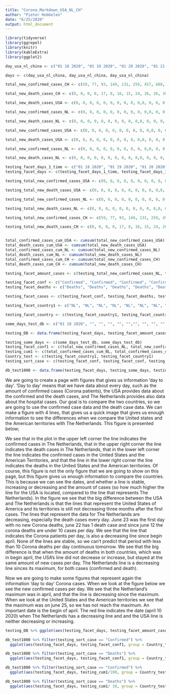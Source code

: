 ```yaml
---
title: "Corona_Markdown_USA_NL_CH"
author: "Pieter Hobbelen"
date: "6/25/2020"
output: html_document
---
```


```r
library(tidyverse)
library(ggrepel)
library(knitr)
library(kableExtra)
library(ggplot2)
```

```r
day_usa_nl_china <- c("01 18 2020", "01 19 2020", "01 20 2020", "01 21 2020", "01 22 2020", "01 23 2020", "01 24 2020", "01 25 2020", "01 26 2020", "01 27 2020", "01 28 2020", "01 29 2020", "01 30 2020", "01 31 2020", "02 01 2020", "02 02 2020", "02 03 2020", "02 04 2020", "02 05 2020", "02 06 2020", "02 07 2020", "02 08 2020", "02 09 2020", "02 10 2020", "02 11 2020", "02 12 2020", "02 13 2020", "02 14 2020", "02 15 2020", "02 16 2020", "02 17 2020", "02 18 2020", "02 19 2020", "02 20 2020", "02 21 2020", "02 22 2020", "02 23 2020", "02 24 2020", "02 25 2020", "02 26 2020", "02 27 2020", "02 28 2020", "02 29 2020", "03 01 2020", "03 02 2020", "03 03 2020", "03 04 2020", "03 05 2020", "03 06 2020", "03 07 2020", "03 08 2020", "03 09 2020", "03 10 2020", "03 11 2020", "03 12 2020", "03 13 2020", "03 14 2020", "03 15 2020", "03 16 2020", "03 17 2020", "03 18 2020", "03 19 2020", "03 20 2020", "03 21 2020", "03 22 2020", "03 23 2020", "03 24 2020", "03 25 2020", "03 26 2020", "03 27 2020", "03 28 2020", "03 29 2020", "03 30 2020", "03 31 2020", "04 01 2020", "04 02 2020", "04 03 2020", "04 04 2020", "04 05 2020", "04 06 2020", "04 07 2020", "04 08 2020", "04 09 2020", "04 10 2020", "04 11 2020", "04 12 2020", "04 13 2020", "04 14 2020", "04 15 2020", "04 16 2020", "04 17 2020", "04 18 2020", "04 19 2020", "04 20 2020", "04 21 2020", "04 22 2020", "04 23 2020", "04 24 2020", "04 25 2020", "04 26 2020", "04 27 2020", "04 28 2020", "04 29 2020", "04 30 2020", "05 01 2020", "05 02 2020", "05 03 2020", "05 04 2020", "05 05 2020", "05 06 2020", "05 07 2020", "05 08 2020", "05 09 2020", "05 10 2020", "05 11 2020", "05 12 2020", "05 13 2020", "05 14 2020", "05 15 2020", "05 16 2020", "05 17 2020", "05 18 2020", "05 19 2020", "05 20 2020", "05 21 2020", "05 22 2020", "05 23 2020", "05 24 2020", "05 25 2020", "05 26 2020", "05 27 2020", "05 28 2020", "05 29 2020", "05 30 2020", "05 31 2020", "06 01 2020", "06 02 2020", "06 03 2020", "06 04 2020", "06 05 2020", "06 06 2020", "06 07 2020", "06 08 2020", "06 09 2020", "06 10 2020", "06 11 2020", "06 12 2020", "06 13 2020", "06 14 2020", "06 15 2020", "06 16 2020", "06 17 2020", "06 18 2020", "06 19 2020", "06 20 2020", "06 21 2020", "06 22 2020", "06 23 2020", "06 24 2020")

days <- c(day_usa_nl_china, day_usa_nl_china, day_usa_nl_china)

total_new_confirmed_cases_CH <- c(59, 77, 93, 149, 131, 259, 457, 688, 769, 1771, 1459, 1737, 1981, 2099, 2589, 2825, 3233, 3886, 3694, 3143, 3385, 2652, 2973, 2467, 2015, 1819, 1995, 1503, 1121, 19457, 1888, 1749, 817, 889, 397, 648, 214, 508, 406, 433, 327, 427, 573, 202, 125, 119, 139, 143, 99, 44, 40, 19, 24, 15, 20, 11, 20, 16, 21, 13, 34, 39, 41, 46, 39, 78, 47, 67, 55, 54, 45, 31, 48, 36, 35, 31, 19, 30, 39, 32, 62, 63, 42, 46, 99, 108, 89, 46, 46, 351, 27, 16, 12, 11, 30, 10, 6, 12, 11, 3, 6, 22, 4, 12, 1, 2, 3, 1, 2, 2, 1, 1, 14, 17, 1, 7, 3, 4, 8, 6, 7, 6, 5, 2, 4, 0, 3, 11, 7, 1, 2, 0, 4, 2, 16, 5, 1, 5, 3, 6, 4, 3, 3, 11, 7, 11, 57, 49, 40, 44, 28, 32, 27, 26, 18, 22, 12, 22, 12)

total_new_death_cases_CH <- c(0, 0, 0, 0, 17, 8, 16, 15, 24, 26, 26, 38, 43, 46, 45, 57, 64, 65, 73, 73, 86, 89, 97, 108, 97, 146, 121, 143, 142, 105, 98, 136, 114, 118, 109, 97, 150, 71, 52, 29, 44, 47, 35, 42, 31, 38, 31, 30, 28, 27, 22, 17, 22, 11, 7, 13, 10, 14, 13, 11, 7, 3, 7, 6, 9, 7, 4, 6, 5, 3, 5, 5, 7, 6, 4, 4, 3, 2, 2, 2, 1, 3, 2, 2, 0, 0, 1290, 0, 0, 0, 0, 0, 0, 0, 0, 0, 1, 0, 0, 0, 0, 0, 0, 0, 0, 0, 0, 0, 0, 0, 0, 0, 0, 0, 0, 0, 0, 1, 0, 0, 0, 0, 0, 0, 0, 0, 0, 0,0, 0, 0, 0, 0, 0, 0, 0, 0, 0,0, 0, 0, 0, 0, 0, 0, 0, 0, 0,0, 0, 0, 0, 0, 0, 0, 0, 0, 0,0)

total_new_death_cases_USA <- c(0, 0, 0, 0, 0, 0, 0, 0, 0, 0,0, 0, 0, 0, 0, 0, 0, 0, 0, 0,0, 0, 0, 0, 0, 0, 0, 0, 0, 0,0, 0, 0, 0, 0, 0, 0, 0, 0, 0, 0, 0, 0, 0, 0, 0, 2, 0, 3, 5, 2, 5, 5, 6, 4, 8, 7, 6, 14, 21, 26, 52, 55, 68, 110, 111, 162, 225, 253, 433, 447, 392, 554, 821, 940, 1075, 1185, 1353, 1175, 1212, 1928, 1936, 1856, 2078, 1899, 1493, 1462, 2378, 2438, 2141, 2080, 1743, 1634, 1643, 2624, 2119, 1840, 2053, 1825, 1161, 1237, 2204, 2536, 2083, 1794, 1668, 1117, 877, 2435, 2701, 1971, 1695, 1555, 945, 840, 1591, 1715, 1858, 1524, 1231, 785, 792, 1425, 1528, 1286, 1262, 1089, 646, 504, 634, 1379, 1216, 1175, 979, 605, 478, 1039, 1004, 909, 849, 725, 448, 491, 926, 847, 826, 759, 654, 345, 384, 739, 742, 694, 682, 550, 283, 292, 766, 688)

total_new_confirmed_cases_NL <- c(0, 0, 0, 0, 0, 0, 0, 0, 0, 0,0, 0, 0, 0, 0, 0, 0, 0, 0, 0,0, 0, 0, 0, 0, 0, 0, 0, 0, 0,0, 0, 0, 0, 0, 0, 0, 0, 0, 0, 0, 0, 0, 0, 0, 0, 0, 0, 46, 60, 76, 57, 61, 121, 111, 190, 155, 176, 278, 292, 346, 409, 534, 637, 573, 545, 811, 852, 1019, 1172, 1159, 1104, 884, 845, 1091, 1083, 1026, 904, 1224, 952, 777, 969, 1213, 1335, 1316, 1174, 964, 868, 734, 1061, 1235, 1140, 1066, 750, 729, 708, 887, 806, 655, 655, 400, 171, 386, 514, 475, 445, 335, 199, 317, 232, 455, 319, 289, 245, 161, 196, 227, 270, 200, 189, 125, 146, 108, 198, 253, 188, 176, 172, 209, 133, 190, 182, 176, 131, 185, 103, 102, 86, 209, 210, 183, 239, 165, 164, 184, 164, 210, 179, 143, 165, 139, 117, 115, 107, 76, 91, 65, 64, 82)

total_new_death_cases_NL <- c(0, 0, 0, 0, 0, 0, 0, 0, 0, 0,0, 0, 0, 0, 0, 0, 0, 0, 0, 0,0, 0, 0, 0, 0, 0, 0, 0, 0, 0,0, 0, 0, 0, 0, 0, 0, 0, 0, 0, 0, 0, 0, 0, 0, 0, 0, 0, 1, 0, 2, 1, 0, 1, 0, 5, 2, 8, 4, 19, 15, 18, 30, 30, 43, 34, 63, 80, 78, 112, 93, 132, 93, 175, 134, 166, 148, 164, 115, 101, 234, 147, 148, 115, 132, 94, 86, 122, 189, 181, 144, 142, 83, 67, 165, 138, 123, 112, 120, 66, 43, 48, 145, 84, 98, 94, 69, 26, 86, 36, 84, 71, 63, 18, 16, 54, 52, 28, 53, 27, 10, 14, 21, 33, 27, 13, 23, 11, 8, 26, 15, 32, 28, 20, 5, 6, 5, 10, 13, 15, 6, 2, 3, 15, 11, 2, 9, 4, 2, 6, 5, 4, 4, 3, 8, 1, 0, 5, 2) 

total_new_confirmed_cases_USA <- c(0, 0, 0, 0, 0, 0, 0, 0, 0, 0,0, 0, 0, 0, 0, 0, 0, 0, 0, 0,0, 0, 0, 0, 0, 0, 0, 0, 0, 0,0, 0, 0, 0, 0, 0, 0, 0, 0, 0, 0, 0, 0, 0, 0, 0, 26, 64, 77, 101, 144, 148, 291, 269, 393, 565, 662, 676, 872, 1291, 2410, 3948, 5417, 6271, 8631, 10410, 9939, 12226, 17050, 19046, 20093, 19118, 20463, 25305, 26756, 28879, 32525, 33725, 25717, 29359, 30512, 32282, 34243, 33578, 31869, 28057, 24685, 25987, 29465, 32076, 30915, 28084, 26013, 25132, 25178, 29246, 31277, 35930, 34782, 26858, 22042, 24359, 25869, 29637, 32964, 30531, 25382, 21278, 22226, 24805, 27514, 27095, 27421, 20697, 17779, 21486, 20549, 26762, 25382, 24527, 19731, 21109, 19662, 22368, 25028, 22206, 22717, 20253, 18554, 16682, 18636, 23016, 23575, 21385, 21696, 16040, 20039, 22162, 21004, 23292, 20865, 18535, 16301, 17180, 20244, 17849, 24421, 25891, 21191, 18307, 23047, 23624, 27082, 30927, 31963, 28095, 26558, 33315, 37945)

total_new_death_cases_USA <- c(0, 0, 0, 0, 0, 0, 0, 0, 0, 0,0, 0, 0, 0, 0, 0, 0, 0, 0, 0,0, 0, 0, 0, 0, 0, 0, 0, 0, 0,0, 0, 0, 0, 0, 0, 0, 0, 0, 0, 0, 0, 0, 0, 0, 0, 2, 0, 3, 5, 2, 5, 5, 6, 4, 8, 7, 6, 14, 21, 26, 52, 55, 68, 110, 111, 162, 225, 253, 433, 447, 392, 554, 821, 940, 1075, 1185, 1353, 1175, 1212, 1928, 1936, 1856, 2078, 1899, 1493, 1462, 2378, 2438, 2141, 2080, 1743, 1634, 1643, 2624, 2119, 1840, 2053, 1825, 1161, 1237, 2204, 2536, 2083, 1794, 1668, 1117, 877, 2435, 2701, 1971, 1695, 1555, 945, 840, 1591, 1715, 1858, 1524, 1231, 785, 792, 1425, 1528, 1286, 1262, 1089, 646, 504, 634, 1379, 1216, 1175, 979, 605, 478, 1039, 1004, 909, 849, 725, 448, 491, 926, 847, 826, 759, 654, 345, 384, 739, 742, 694, 682, 550, 283, 292, 766, 688)

total_new_confirmed_cases_NL <- c(0, 0, 0, 0, 0, 0, 0, 0, 0, 0,0, 0, 0, 0, 0, 0, 0, 0, 0, 0,0, 0, 0, 0, 0, 0, 0, 0, 0, 0,0, 0, 0, 0, 0, 0, 0, 0, 0, 0, 0, 0, 0, 0, 0, 0, 0, 0, 46, 60, 76, 57, 61, 121, 111, 190, 155, 176, 278, 292, 346, 409, 534, 637, 573, 545, 811, 852, 1019, 1172, 1159, 1104, 884, 845, 1091, 1083, 1026, 904, 1224, 952, 777, 969, 1213, 1335, 1316, 1174, 964, 868, 734, 1061, 1235, 1140, 1066, 750, 729, 708, 887, 806, 655, 655, 400, 171, 386, 514, 475, 445, 335, 199, 317, 232, 455, 319, 289, 245, 161, 196, 227, 270, 200, 189, 125, 146, 108, 198, 253, 188, 176, 172, 209, 133, 190, 182, 176, 131, 185, 103, 102, 86, 209, 210, 183, 239, 165, 164, 184, 164, 210, 179, 143, 165, 139, 117, 115, 107, 76, 91, 65, 64, 82)

total_new_death_cases_NL <- c(0, 0, 0, 0, 0, 0, 0, 0, 0, 0,0, 0, 0, 0, 0, 0, 0, 0, 0, 0,0, 0, 0, 0, 0, 0, 0, 0, 0, 0,0, 0, 0, 0, 0, 0, 0, 0, 0, 0, 0, 0, 0, 0, 0, 0, 0, 0, 1, 0, 2, 1, 0, 1, 0, 5, 2, 8, 4, 19, 15, 18, 30, 30, 43, 34, 63, 80, 78, 112, 93, 132, 93, 175, 134, 166, 148, 164, 115, 101, 234, 147, 148, 115, 132, 94, 86, 122, 189, 181, 144, 142, 83, 67, 165, 138, 123, 112, 120, 66, 43, 48, 145, 84, 98, 94, 69, 26, 86, 36, 84, 71, 63, 18, 16, 54, 52, 28, 53, 27, 10, 14, 21, 33, 27, 13, 23, 11, 8, 26, 15, 32, 28, 20, 5, 6, 5, 10, 13, 15, 6, 2, 3, 15, 11, 2, 9, 4, 2, 6, 5, 4, 4, 3, 8, 1, 0, 5, 2) 

testing_facet_days_1_time <- c("01 18 2020", "01 19 2020", "01 20 2020", "01 21 2020", "01 22 2020", "01 23 2020", "01 24 2020", "01 25 2020", "01 26 2020", "01 27 2020", "01 28 2020", "01 29 2020", "01 30 2020", "01 31 2020", "02 01 2020", "02 02 2020", "02 03 2020", "02 04 2020", "02 05 2020", "02 06 2020", "02 07 2020", "02 08 2020", "02 09 2020", "02 10 2020", "02 11 2020", "02 12 2020", "02 13 2020", "02 14 2020", "02 15 2020", "02 16 2020", "02 17 2020", "02 18 2020", "02 19 2020", "02 20 2020", "02 21 2020", "02 22 2020", "02 23 2020", "02 24 2020", "02 25 2020", "02 26 2020", "02 27 2020", "02 28 2020", "02 29 2020", "03 01 2020", "03 02 2020", "03 03 2020", "03 04 2020", "03 05 2020", "03 06 2020", "03 07 2020", "03 08 2020", "03 09 2020", "03 10 2020", "03 11 2020", "03 12 2020", "03 13 2020", "03 14 2020", "03 15 2020", "03 16 2020", "03 17 2020", "03 18 2020", "03 19 2020", "03 20 2020", "03 21 2020", "03 22 2020", "03 23 2020", "03 24 2020", "03 25 2020", "03 26 2020", "03 27 2020", "03 28 2020", "03 29 2020", "03 30 2020", "03 31 2020", "04 01 2020", "04 02 2020", "04 03 2020", "04 04 2020", "04 05 2020", "04 06 2020", "04 07 2020", "04 08 2020", "04 09 2020", "04 10 2020", "04 11 2020", "04 12 2020", "04 13 2020", "04 14 2020", "04 15 2020", "04 16 2020", "04 17 2020", "04 18 2020", "04 19 2020", "04 20 2020", "04 21 2020", "04 22 2020", "04 23 2020", "04 24 2020", "04 25 2020", "04 26 2020", "04 27 2020", "04 28 2020", "04 29 2020", "04 30 2020", "05 01 2020", "05 02 2020", "05 03 2020", "05 04 2020", "05 05 2020", "05 06 2020", "05 07 2020", "05 08 2020", "05 09 2020", "05 10 2020", "05 11 2020", "05 12 2020", "05 13 2020", "05 14 2020", "05 15 2020", "05 16 2020", "05 17 2020", "05 18 2020", "05 19 2020", "05 20 2020", "05 21 2020", "05 22 2020", "05 23 2020", "05 24 2020", "05 25 2020", "05 26 2020", "05 27 2020", "05 28 2020", "05 29 2020", "05 30 2020", "05 31 2020", "06 01 2020", "06 02 2020", "06 03 2020", "06 04 2020", "06 05 2020", "06 06 2020", "06 07 2020", "06 08 2020", "06 09 2020", "06 10 2020", "06 11 2020", "06 12 2020", "06 13 2020", "06 14 2020", "06 15 2020", "06 16 2020", "06 17 2020", "06 18 2020", "06 19 2020", "06 20 2020", "06 21 2020", "06 22 2020", "06 23 2020", "06 24 2020")
testing_facet_days <- c(testing_facet_days_1_time, testing_facet_days_1_time, testing_facet_days_1_time, testing_facet_days_1_time, testing_facet_days_1_time, testing_facet_days_1_time)

testing_total_new_confirmed_cases_USA <- c(0, 0, 0, 0, 0, 0, 0, 0, 0, 0,0, 0, 0, 0, 0, 0, 0, 0, 0, 0,0, 0, 0, 0, 0, 0, 0, 0, 0, 0,0, 0, 0, 0, 0, 0, 0, 0, 0, 0, 0, 0, 0, 0, 0, 0, 26, 64, 77, 101, 144, 148, 291, 269, 393, 565, 662, 676, 872, 1291, 2410, 3948, 5417, 6271, 8631, 10410, 9939, 12226, 17050, 19046, 20093, 19118, 20463, 25305, 26756, 28879, 32525, 33725, 25717, 29359, 30512, 32282, 34243, 33578, 31869, 28057, 24685, 25987, 29465, 32076, 30915, 28084, 26013, 25132, 25178, 29246, 31277, 35930, 34782, 26858, 22042, 24359, 25869, 29637, 32964, 30531, 25382, 21278, 22226, 24805, 27514, 27095, 27421, 20697, 17779, 21486, 20549, 26762, 25382, 24527, 19731, 21109, 19662, 22368, 25028, 22206, 22717, 20253, 18554, 16682, 18636, 23016, 23575, 21385, 21696, 16040, 20039, 22162, 21004, 23292, 20865, 18535, 16301, 17180, 20244, 17849, 24421, 25891, 21191, 18307, 23047, 23624, 27082, 30927, 31963, 28095, 26558, 33315, 37945)

testing_total_new_death_cases_USA <- c(0, 0, 0, 0, 0, 0, 0, 0, 0, 0,0, 0, 0, 0, 0, 0, 0, 0, 0, 0,0, 0, 0, 0, 0, 0, 0, 0, 0, 0,0, 0, 0, 0, 0, 0, 0, 0, 0, 0, 0, 0, 0, 0, 0, 0, 2, 0, 3, 5, 2, 5, 5, 6, 4, 8, 7, 6, 14, 21, 26, 52, 55, 68, 110, 111, 162, 225, 253, 433, 447, 392, 554, 821, 940, 1075, 1185, 1353, 1175, 1212, 1928, 1936, 1856, 2078, 1899, 1493, 1462, 2378, 2438, 2141, 2080, 1743, 1634, 1643, 2624, 2119, 1840, 2053, 1825, 1161, 1237, 2204, 2536, 2083, 1794, 1668, 1117, 877, 2435, 2701, 1971, 1695, 1555, 945, 840, 1591, 1715, 1858, 1524, 1231, 785, 792, 1425, 1528, 1286, 1262, 1089, 646, 504, 634, 1379, 1216, 1175, 979, 605, 478, 1039, 1004, 909, 849, 725, 448, 491, 926, 847, 826, 759, 654, 345, 384, 739, 742, 694, 682, 550, 283, 292, 766, 688)

testing_total_new_confirmed_cases_NL <- c(0, 0, 0, 0, 0, 0, 0, 0, 0, 0,0, 0, 0, 0, 0, 0, 0, 0, 0, 0,0, 0, 0, 0, 0, 0, 0, 0, 0, 0,0, 0, 0, 0, 0, 0, 0, 0, 0, 0, 0, 0, 0, 0, 0, 0, 0, 0, 46, 60, 76, 57, 61, 121, 111, 190, 155, 176, 278, 292, 346, 409, 534, 637, 573, 545, 811, 852, 1019, 1172, 1159, 1104, 884, 845, 1091, 1083, 1026, 904, 1224, 952, 777, 969, 1213, 1335, 1316, 1174, 964, 868, 734, 1061, 1235, 1140, 1066, 750, 729, 708, 887, 806, 655, 655, 400, 171, 386, 514, 475, 445, 335, 199, 317, 232, 455, 319, 289, 245, 161, 196, 227, 270, 200, 189, 125, 146, 108, 198, 253, 188, 176, 172, 209, 133, 190, 182, 176, 131, 185, 103, 102, 86, 209, 210, 183, 239, 165, 164, 184, 164, 210, 179, 143, 165, 139, 117, 115, 107, 76, 91, 65, 64, 82)

testing_total_new_death_cases_NL <- c(0, 0, 0, 0, 0, 0, 0, 0, 0, 0,0, 0, 0, 0, 0, 0, 0, 0, 0, 0,0, 0, 0, 0, 0, 0, 0, 0, 0, 0,0, 0, 0, 0, 0, 0, 0, 0, 0, 0, 0, 0, 0, 0, 0, 0, 0, 0, 1, 0, 2, 1, 0, 1, 0, 5, 2, 8, 4, 19, 15, 18, 30, 30, 43, 34, 63, 80, 78, 112, 93, 132, 93, 175, 134, 166, 148, 164, 115, 101, 234, 147, 148, 115, 132, 94, 86, 122, 189, 181, 144, 142, 83, 67, 165, 138, 123, 112, 120, 66, 43, 48, 145, 84, 98, 94, 69, 26, 86, 36, 84, 71, 63, 18, 16, 54, 52, 28, 53, 27, 10, 14, 21, 33, 27, 13, 23, 11, 8, 26, 15, 32, 28, 20, 5, 6, 5, 10, 13, 15, 6, 2, 3, 15, 11, 2, 9, 4, 2, 6, 5, 4, 4, 3, 8, 1, 0, 5, 2) 

testing_total_new_confirmed_cases_CH <- c(59, 77, 93, 149, 131, 259, 457, 688, 769, 1771, 1459, 1737, 1981, 2099, 2589, 2825, 3233, 3886, 3694, 3143, 3385, 2652, 2973, 2467, 2015, 1819, 1995, 1503, 1121, 19457, 1888, 1749, 817, 889, 397, 648, 214, 508, 406, 433, 327, 427, 573, 202, 125, 119, 139, 143, 99, 44, 40, 19, 24, 15, 20, 11, 20, 16, 21, 13, 34, 39, 41, 46, 39, 78, 47, 67, 55, 54, 45, 31, 48, 36, 35, 31, 19, 30, 39, 32, 62, 63, 42, 46, 99, 108, 89, 46, 46, 351, 27, 16, 12, 11, 30, 10, 6, 12, 11, 3, 6, 22, 4, 12, 1, 2, 3, 1, 2, 2, 1, 1, 14, 17, 1, 7, 3, 4, 8, 6, 7, 6, 5, 2, 4, 0, 3, 11, 7, 1, 2, 0, 4, 2, 16, 5, 1, 5, 3, 6, 4, 3, 3, 11, 7, 11, 57, 49, 40, 44, 28, 32, 27, 26, 18, 22, 12, 22, 12)

testing_total_new_death_cases_CH <- c(0, 0, 0, 0, 17, 8, 16, 15, 24, 26, 26, 38, 43, 46, 45, 57, 64, 65, 73, 73, 86, 89, 97, 108, 97, 146, 121, 143, 142, 105, 98, 136, 114, 118, 109, 97, 150, 71, 52, 29, 44, 47, 35, 42, 31, 38, 31, 30, 28, 27, 22, 17, 22, 11, 7, 13, 10, 14, 13, 11, 7, 3, 7, 6, 9, 7, 4, 6, 5, 3, 5, 5, 7, 6, 4, 4, 3, 2, 2, 2, 1, 3, 2, 2, 0, 0, 1290, 0, 0, 0, 0, 0, 0, 0, 0, 0, 1, 0, 0, 0, 0, 0, 0, 0, 0, 0, 0, 0, 0, 0, 0, 0, 0, 0, 0, 0, 0, 1, 0, 0, 0, 0, 0, 0, 0, 0, 0, 0,0, 0, 0, 0, 0, 0, 0, 0, 0, 0,0, 0, 0, 0, 0, 0, 0, 0, 0, 0,0, 0, 0, 0, 0, 0, 0, 0, 0, 0,0)


total_confirmed_cases_cum_USA <- cumsum(total_new_confirmed_cases_USA)
total_death_cases_cum_USA <- cumsum(total_new_death_cases_USA)
total_confirmed_cases_cum_NL <- cumsum(total_new_confirmed_cases_NL)
total_death_cases_cum_NL <- cumsum(total_new_death_cases_NL)
total_confirmed_cases_cum_CH <- cumsum(total_new_confirmed_cases_CH)
total_death_cases_cum_CH <- cumsum(total_new_death_cases_CH)

testing_facet_amount_cases <- c(testing_total_new_confirmed_cases_NL, testing_total_new_confirmed_cases_USA, testing_total_new_confirmed_cases_CH, testing_total_new_death_cases_NL, testing_total_new_death_cases_USA, testing_total_new_death_cases_CH)

testing_facet_conf <- c("Confirmed", "Confirmed", "Confirmed", "Confirmed", "Confirmed", "Confirmed", "Confirmed", "Confirmed", "Confirmed", "Confirmed", "Confirmed", "Confirmed", "Confirmed", "Confirmed", "Confirmed", "Confirmed", "Confirmed", "Confirmed", "Confirmed", "Confirmed", "Confirmed", "Confirmed", "Confirmed", "Confirmed", "Confirmed", "Confirmed", "Confirmed", "Confirmed", "Confirmed", "Confirmed", "Confirmed", "Confirmed", "Confirmed", "Confirmed", "Confirmed", "Confirmed", "Confirmed", "Confirmed", "Confirmed", "Confirmed", "Confirmed", "Confirmed", "Confirmed", "Confirmed", "Confirmed", "Confirmed", "Confirmed", "Confirmed", "Confirmed", "Confirmed", "Confirmed", "Confirmed", "Confirmed", "Confirmed", "Confirmed", "Confirmed", "Confirmed", "Confirmed", "Confirmed", "Confirmed", "Confirmed", "Confirmed", "Confirmed", "Confirmed", "Confirmed", "Confirmed", "Confirmed", "Confirmed", "Confirmed", "Confirmed", "Confirmed", "Confirmed", "Confirmed", "Confirmed", "Confirmed", "Confirmed", "Confirmed", "Confirmed", "Confirmed", "Confirmed", "Confirmed", "Confirmed", "Confirmed", "Confirmed", "Confirmed", "Confirmed", "Confirmed", "Confirmed", "Confirmed", "Confirmed", "Confirmed", "Confirmed", "Confirmed", "Confirmed", "Confirmed", "Confirmed", "Confirmed", "Confirmed", "Confirmed", "Confirmed", "Confirmed", "Confirmed", "Confirmed", "Confirmed", "Confirmed", "Confirmed", "Confirmed", "Confirmed", "Confirmed", "Confirmed", "Confirmed", "Confirmed", "Confirmed", "Confirmed", "Confirmed", "Confirmed", "Confirmed", "Confirmed", "Confirmed", "Confirmed", "Confirmed", "Confirmed", "Confirmed", "Confirmed", "Confirmed", "Confirmed", "Confirmed", "Confirmed", "Confirmed", "Confirmed", "Confirmed", "Confirmed", "Confirmed", "Confirmed", "Confirmed", "Confirmed", "Confirmed", "Confirmed", "Confirmed", "Confirmed", "Confirmed", "Confirmed", "Confirmed", "Confirmed", "Confirmed", "Confirmed", "Confirmed", "Confirmed", "Confirmed", "Confirmed", "Confirmed", "Confirmed", "Confirmed", "Confirmed", "Confirmed", "Confirmed", "Confirmed", "Confirmed", "Confirmed")
testing_facet_deaths <- c("Deaths", "Deaths", "Deaths", "Deaths", "Deaths", "Deaths", "Deaths", "Deaths", "Deaths", "Deaths", "Deaths", "Deaths", "Deaths", "Deaths", "Deaths", "Deaths", "Deaths", "Deaths", "Deaths", "Deaths", "Deaths", "Deaths", "Deaths", "Deaths", "Deaths", "Deaths", "Deaths", "Deaths", "Deaths", "Deaths", "Deaths", "Deaths", "Deaths", "Deaths", "Deaths", "Deaths", "Deaths", "Deaths", "Deaths", "Deaths", "Deaths", "Deaths", "Deaths", "Deaths", "Deaths", "Deaths", "Deaths", "Deaths", "Deaths", "Deaths", "Deaths", "Deaths", "Deaths", "Deaths", "Deaths", "Deaths", "Deaths", "Deaths", "Deaths", "Deaths", "Deaths", "Deaths", "Deaths", "Deaths", "Deaths", "Deaths", "Deaths", "Deaths", "Deaths", "Deaths", "Deaths", "Deaths", "Deaths", "Deaths", "Deaths", "Deaths", "Deaths", "Deaths", "Deaths", "Deaths", "Deaths", "Deaths", "Deaths", "Deaths", "Deaths", "Deaths", "Deaths", "Deaths", "Deaths", "Deaths", "Deaths", "Deaths", "Deaths", "Deaths", "Deaths", "Deaths", "Deaths", "Deaths", "Deaths", "Deaths", "Deaths", "Deaths", "Deaths", "Deaths", "Deaths", "Deaths", "Deaths", "Deaths", "Deaths", "Deaths", "Deaths", "Deaths", "Deaths", "Deaths", "Deaths", "Deaths", "Deaths", "Deaths", "Deaths", "Deaths", "Deaths", "Deaths", "Deaths", "Deaths", "Deaths", "Deaths", "Deaths", "Deaths", "Deaths", "Deaths", "Deaths", "Deaths", "Deaths", "Deaths", "Deaths", "Deaths", "Deaths", "Deaths", "Deaths", "Deaths", "Deaths", "Deaths", "Deaths", "Deaths", "Deaths", "Deaths", "Deaths", "Deaths", "Deaths", "Deaths", "Deaths", "Deaths", "Deaths", "Deaths", "Deaths", "Deaths", "Deaths", "Deaths", "Deaths")

testing_facet_cases <- c(testing_facet_conf, testing_facet_deaths, testing_facet_conf, testing_facet_deaths, testing_facet_conf, testing_facet_deaths)

testing_facet_country1 <- c("NL", "NL", "NL", "NL", "NL", "NL", "NL", "NL", "NL", "NL", "NL", "NL", "NL", "NL", "NL", "NL", "NL", "NL", "NL", "NL", "NL", "NL", "NL", "NL", "NL", "NL", "NL", "NL", "NL", "NL", "NL", "NL", "NL", "NL", "NL", "NL", "NL", "NL", "NL", "NL", "NL", "NL", "NL", "NL" ,"NL", "NL", "NL", "NL", "NL", "NL", "NL", "NL", "NL", "NL", "NL", "NL", "NL", "NL", "NL", "NL", "NL", "NL", "NL", "NL", "NL", "NL", "NL", "NL", "NL", "NL", "NL", "NL", "NL", "NL", "NL", "NL", "NL", "NL", "NL", "NL", "NL", "NL", "NL", "NL", "NL", "NL", "NL", "NL", "NL", "NL" ,"NL", "NL", "NL", "NL", "NL", "NL", "NL", "NL", "NL", "NL", "NL", "NL", "NL", "NL", "NL", "NL", "NL", "NL", "NL", "NL", "NL", "NL", "NL", "NL", "NL", "NL", "NL", "NL", "NL", "NL", "NL", "NL", "NL", "NL", "NL", "NL", "NL", "NL", "NL", "NL", "NL", "NL", "NL", "NL", "NL", "NL", "NL", "NL", "NL", "NL", "NL", "NL", "NL", "NL", "NL", "NL", "NL", "NL", "NL", "NL", "NL", "NL", "NL", "NL", "NL", "NL", "NL" , "NL", "NL", "USA", "USA", "USA", "USA", "USA", "USA", "USA", "USA", "USA", "USA", "USA", "USA", "USA", "USA", "USA", "USA", "USA", "USA", "USA", "USA", "USA", "USA", "USA", "USA", "USA", "USA", "USA", "USA", "USA", "USA", "USA", "USA", "USA", "USA", "USA", "USA", "USA", "USA", "USA", "USA", "USA", "USA", "USA", "USA" ,"USA", "USA", "USA", "USA", "USA", "USA", "USA", "USA", "USA", "USA", "USA", "USA", "USA", "USA", "USA", "USA", "USA", "USA", "USA", "USA", "USA", "USA", "USA", "USA", "USA", "USA", "USA", "USA", "USA", "USA", "USA", "USA", "USA", "USA", "USA", "USA", "USA", "USA", "USA", "USA", "USA", "USA", "USA", "USA", "USA", "USA" ,"USA", "USA", "USA", "USA", "USA", "USA", "USA", "USA", "USA", "USA", "USA", "USA", "USA", "USA", "USA", "USA", "USA", "USA", "USA", "USA", "USA", "USA", "USA", "USA", "USA", "USA", "USA", "USA", "USA", "USA", "USA", "USA", "USA", "USA", "USA", "USA", "USA", "USA", "USA", "USA", "USA", "USA", "USA", "USA", "USA", "USA", "USA", "USA", "USA", "USA", "USA", "USA", "USA", "USA", "USA", "USA", "USA", "USA", "USA", "USA", "USA", "USA", "USA", "USA", "USA", "USA", "USA" , "USA", "USA", "China", "China", "China", "China", "China", "China", "China", "China", "China", "China", "China", "China", "China", "China", "China", "China", "China", "China", "China", "China", "China", "China", "China", "China", "China", "China", "China", "China", "China", "China", "China", "China", "China", "China", "China", "China", "China", "China", "China", "China", "China", "China", "China", "China" ,"China", "China", "China", "China", "China", "China", "China", "China", "China", "China", "China", "China", "China", "China", "China", "China", "China", "China", "China", "China", "China", "China", "China", "China", "China", "China", "China", "China", "China", "China", "China", "China", "China", "China", "China", "China", "China", "China", "China", "China", "China", "China", "China", "China", "China", "China" ,"China", "China", "China", "China", "China", "China", "China", "China", "China", "China", "China", "China", "China", "China", "China", "China", "China", "China", "China", "China", "China", "China", "China", "China", "China", "China", "China", "China", "China", "China", "China", "China", "China", "China", "China", "China", "China", "China", "China", "China", "China", "China", "China", "China", "China", "China", "China", "China", "China", "China", "China", "China", "China", "China", "China", "China", "China", "China", "China", "China", "China", "China", "China", "China", "China", "China", "China" , "China", "China")

testing_facet_country <- c(testing_facet_country1, testing_facet_country1)

some_days_test_db <- c("01 18 2020", "", "", "", "", "","", "", "", "", "01 28 2020", "", "", "", "", "","", "", "", "", "02 07 2020", "", "", "", "", "","", "", "", "", "02 17 2020", "", "", "", "", "","", "", "", "", "02 27 2020", "", "", "", "", "","", "", "", "", "03 08 2020", "", "", "", "", "", "", "", "", "", "03 18 2020", "", "", "", "", "", "", "", "", "", "03 28 2020", "", "", "", "", "", "", "", "", "", "04 07 2020", "", "", "", "", "", "", "", "", "", "04 17 2020", "", "", "", "", "", "", "", "", "", "04 27 2020", "", "", "", "", "", "", "", "", "", "05 07 2020", "", "", "", "", "", "", "", "", "", "05 17 2020", "", "", "", "", "", "", "", "", "", "05 27 2020", "", "", "", "", "", "", "", "", "", "06 06 2020", "", "", "", "", "", "", "", "", "", "06 16 2020", "", "", "", "", "", "", "", "")

testing_DB <- data.frame(testing_facet_days, testing_facet_amount_cases, testing_facet_cases, testing_facet_country)

testing_some_days <- c(some_days_test_db, some_days_test_db)
testing_facet_conf1 <- c(total_new_confirmed_cases_NL, total_new_confirmed_cases_USA, total_new_confirmed_cases_CH, total_new_death_cases_NL, total_new_death_cases_USA, total_new_death_cases_CH)
testing_cum1 <- c(total_confirmed_cases_cum_NL, total_confirmed_cases_cum_USA, total_confirmed_cases_cum_CH, total_death_cases_cum_NL, total_death_cases_cum_USA, total_death_cases_cum_CH)
Country_test <- c(testing_facet_country1, testing_facet_country1)
testing_sort_case <- c(testing_facet_conf, testing_facet_conf, testing_facet_conf, testing_facet_deaths, testing_facet_deaths, testing_facet_deaths)

db_test1000 <- data.frame(testing_facet_days, testing_some_days, testing_facet_conf1, testing_cum1, Country_test, testing_sort_case)
```

We are going to create a page with figures that gives us information 'day to day'. 'Day to day' means that we have data about every day, such as the amount of confirmed cases (Corona patients), the USA provides data about the confirmed and the death cases, and The Netherlands provides also data about the hospital cases. Our goal is to compare the two countries, so we are going to use the confirmed case data and the death case data.
We can make a figure with 4 lines, that gives us a quick image that gives us enough information to see the differences when we compare the United states and the American territories with The Netherlands. This figure is presented below; 

We see that in the plot in the upper left corner the line indicates the confirmed cases in The Netherlands, that in the upper right corner the line indicates the death cases in The Netherlands, that in the lower left corner the line indicates the confirmed cases in the United States and the American Territories, and that the line in the lower right corner the line indicates the deaths in the United States and the American territories.
Of course, this figure is not the only figure that we are going to show on this page, but this figure gives us enough information to compare the countries. This is because we can see the dates, and whether a line is stable, increasing or decreasing and the amount of cases (so how much higher the line for the USA is located, compared to the line that represents The Netherlands).
In the figure we see that the big difference between the USA and The Netherlands is that the lines that represent the United States of America and its territories is still not decreasing three months after the first cases. The lines that represent the data for The Netherlands are decreasing, especially the death cases every day. June 23 was the first day with no new Corona deaths, june 22 has 1 death case and since june 12 the corona deaths are under 10 cases per day. We see that the line that indicates the Corona patients per day, is also a decreasing line since begin april. None of the lines are stable, so we can't predict that period with less than 10 Corona deaths per day continuous tomorrow. We see that the big difference is that when the amount of deaths in both countries, which was in begin april, the USA's line did not decrease or increase, but stayed at the same amount of new cases per day. The Netherlands line is a decreasing line sinces its maximum, for both cases (confirmed and death).


Now we are going to make some figures that represent again the information 'day to day' Corona cases. When we look at the figure below we see the new confirmed cases per day. We see that the Netherland's maximum was in april, and that the line is decreasing since the maximum. When we look at the United States and the American territories we see that the maximum was on june 25, so we has not reach the maximum. An important date is the begin of april. The red line indicates the date (april 10 2020) when The Netherlands has a decreasing line and and the USA line is neither decreasing or increasing.

```r
testing_DB %>% ggplot(aes(testing_facet_days, testing_facet_amount_cases, group = 1)) + theme_bw() + geom_line(color = "blue") + facet_grid(testing_facet_country ~ testing_facet_cases) + theme(axis.text.x = element_text(angle = 60, vjust = 1, hjust = 1)) + scale_y_continuous(trans = "log10") + scale_x_discrete(breaks = some_days_test_db, labels = some_days_test_db) + xlab("Days, notation month-day-year (01 18 2020 is january 18 2020)") + ylab("Amount of cases, log 10 scale") + ggtitle("4 plots that gives information to compare, note that the Y-axis is in log 10") 
```


```r
db_test1000 %>% filter(testing_sort_case == "Confirmed") %>%
  ggplot(aes(testing_facet_days, testing_facet_conf1, group = Country_test)) + scale_y_log10() + theme(axis.text.x = element_text(angle = 60, vjust = 1, hjust = 1)) + scale_x_discrete(breaks = testing_some_days, labels = testing_some_days) + geom_vline(xintercept = "01 18 2020", color = "gray") + geom_vline(xintercept = "01 28 2020", color = "gray") + geom_vline(xintercept = "02 07 2020", color = "gray") + geom_vline(xintercept = "02 17 2020", color = "gray") + geom_vline(xintercept = "02 27 2020", color = "gray") + geom_vline(xintercept = "03 08 2020", color = "gray") + geom_vline(xintercept = "03 18 2020", color = "gray") + geom_vline(xintercept = "03 28 2020", color = "gray") + geom_vline(xintercept = "04 07 2020", color = "gray") + geom_vline(xintercept = "04 17 2020", color = "gray") + geom_vline(xintercept = "04 27 2020", color = "gray") + geom_vline(xintercept = "05 07 2020", color = "gray") + geom_vline(xintercept = "05 17 2020", color = "gray") + geom_vline(xintercept = "05 27 2020", color = "gray") + geom_vline(xintercept = "06 06 2020", color = "gray") + geom_vline(xintercept = "06 16 2020", color = "gray") + geom_line(aes(color = Country_test))  + theme(legend.position = c(0.09, 0.20), legend.background = element_rect(fill = "lightblue", size = 0.5, linetype = "solid", color = "darkblue")) + ylab("Cases confirmed * 1.000, log 10 scale") + xlab("Days, notation month-day-year (03-04-2020 is march 4 2020)") + ggtitle("New confirmed cases in the USA and in The Netherlands")
```

```r
db_test1000 %>% filter(testing_sort_case == "Deaths") %>%
  ggplot(aes(testing_facet_days, testing_facet_conf1, group = Country_test)) + scale_y_log10() + theme(axis.text.x = element_text(angle = 60, vjust = 1, hjust = 1)) + scale_x_discrete(breaks = testing_some_days, labels = testing_some_days) + geom_vline(xintercept = "01 18 2020", color = "gray") + geom_vline(xintercept = "01 28 2020", color = "gray") + geom_vline(xintercept = "02 07 2020", color = "gray") + geom_vline(xintercept = "02 17 2020", color = "gray") + geom_vline(xintercept = "02 27 2020", color = "gray") + geom_vline(xintercept = "03 08 2020", color = "gray") + geom_vline(xintercept = "03 18 2020", color = "gray") + geom_vline(xintercept = "03 28 2020", color = "gray") + geom_vline(xintercept = "04 07 2020", color = "gray") + geom_vline(xintercept = "04 17 2020", color = "gray") + geom_vline(xintercept = "04 27 2020", color = "gray") + geom_vline(xintercept = "05 07 2020", color = "gray") + geom_vline(xintercept = "05 17 2020", color = "gray") + geom_vline(xintercept = "05 27 2020", color = "gray") + geom_vline(xintercept = "06 06 2020", color = "gray") + geom_vline(xintercept = "06 16 2020", color = "gray") + geom_line(aes(color = Country_test))  + theme(legend.position = c(0.09, 0.81), legend.background = element_rect(fill = "lightblue", size = 0.5, linetype = "solid", color = "darkblue")) + ylab("Cases confirmed * 1.000, log 10 scale") + xlab("Days, notation month-day-year (03-04-2020 is march 4 2020)") + ggtitle("New confirmed cases in the USA and in The Netherlands") 
```

```r
db_test1000 %>% filter(testing_sort_case == "Confirmed") %>%
  ggplot(aes(testing_facet_days, testing_cum1/100, group = Country_test)) + scale_y_log10() + theme(axis.text.x = element_text(angle = 60, vjust = 1, hjust = 1)) + scale_x_discrete(breaks = testing_some_days, labels = testing_some_days) + geom_vline(xintercept = "01 18 2020", color = "gray") + geom_vline(xintercept = "01 28 2020", color = "gray") + geom_vline(xintercept = "02 07 2020", color = "gray") + geom_vline(xintercept = "02 17 2020", color = "gray") + geom_vline(xintercept = "02 27 2020", color = "gray") + geom_vline(xintercept = "03 08 2020", color = "gray") + geom_vline(xintercept = "03 18 2020", color = "gray") + geom_vline(xintercept = "03 28 2020", color = "gray") + geom_vline(xintercept = "04 07 2020", color = "gray") + geom_vline(xintercept = "04 17 2020", color = "gray") + geom_vline(xintercept = "04 27 2020", color = "gray") + geom_vline(xintercept = "05 07 2020", color = "gray") + geom_vline(xintercept = "05 17 2020", color = "gray") + geom_vline(xintercept = "05 27 2020", color = "gray") + geom_vline(xintercept = "06 06 2020", color = "gray") + geom_vline(xintercept = "06 16 2020", color = "gray") + geom_line(aes(color = Country_test))  + theme(legend.position = c(0.91, 0.20), legend.background = element_rect(fill = "lightblue", size = 0.5, linetype = "solid", color = "darkblue")) + ylab("Cases confirmed * 100, log 10 scale") + xlab("Days, notation month-day-year (03-04-2020 is march 4 2020)") + ggtitle("Cumulative amount of Corona patients in China, the USA and The Netherlands")
```

```r
db_test1000 %>% filter(testing_sort_case == "Deaths") %>%
  ggplot(aes(testing_facet_days, testing_cum1/ 10, group = Country_test)) + scale_y_log10() + theme(axis.text.x = element_text(angle = 60, vjust = 1, hjust = 1)) + scale_x_discrete(breaks = testing_some_days, labels = testing_some_days) + geom_vline(xintercept = "01 18 2020", color = "gray") + geom_vline(xintercept = "01 28 2020", color = "gray") + geom_vline(xintercept = "02 07 2020", color = "gray") + geom_vline(xintercept = "02 17 2020", color = "gray") + geom_vline(xintercept = "02 27 2020", color = "gray") + geom_vline(xintercept = "03 08 2020", color = "gray") + geom_vline(xintercept = "03 18 2020", color = "gray") + geom_vline(xintercept = "03 28 2020", color = "gray") + geom_vline(xintercept = "04 07 2020", color = "gray") + geom_vline(xintercept = "04 17 2020", color = "gray") + geom_vline(xintercept = "04 27 2020", color = "gray") + geom_vline(xintercept = "05 07 2020", color = "gray") + geom_vline(xintercept = "05 17 2020", color = "gray") + geom_vline(xintercept = "05 27 2020", color = "gray") + geom_vline(xintercept = "06 06 2020", color = "gray") + geom_vline(xintercept = "06 16 2020", color = "gray") + geom_line(aes(color = Country_test))  + theme(legend.position = c(0.91, 0.20), legend.background = element_rect(fill = "lightblue", size = 0.5, linetype = "solid", color = "darkblue")) + ylab("Death cases * 10, log 10 scale") + xlab("Days, notation month-day-year (03-04-2020 is march 4 2020)") + ggtitle("Cumulative amount of Corona deaths in China, the USA and The Netherlands") 
```

